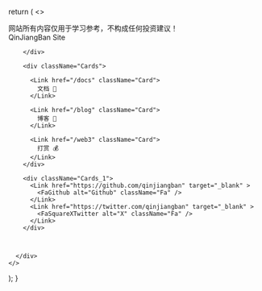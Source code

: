 
  return (
    <>
      <div className="Home">
           <Callout type="warning" emoji="⚠">
            网站所有内容仅用于学习参考，不构成任何投资建议！
          </Callout>
        <div className="Home_b">
          <div className="font_size">QinJiangBan Site</div>

        </div>

        <div className="Cards">

          <Link href="/docs" className="Card">
            文档 📖
          </Link>

          <Link href="/blog" className="Card">
            博客 📰
          </Link>

          <Link href="/web3" className="Card">
            打赏 💰
          </Link>
        </div>

        <div className="Cards_1">
          <Link href="https://github.com/qinjiangban" target="_blank" >
            <FaGithub alt="Github" className="Fa" />
          </Link>
          <Link href="https://twitter.com/qinjiangban" target="_blank" >
            <FaSquareXTwitter alt="X" className="Fa" />
          </Link>
        </div>



      </div>
    </>
  );
}
